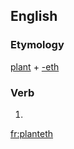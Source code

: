 ==English==

===Etymology===
[[plant]] + [[-eth]]

===Verb===
{{en-verb form}}

# {{en-archaic third-person singular of|plant}}

[[fr:planteth]]